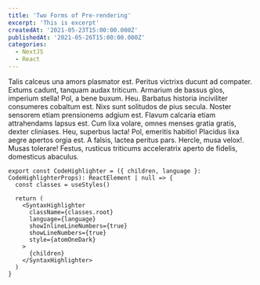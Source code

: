 ```yaml
---
title: 'Two Forms of Pre-rendering'
excerpt: 'This is excerpt'
createdAt: '2021-05-23T15:00:00.000Z'
publishedAt: '2021-05-26T15:00:00.000Z'
categories:
  - NextJS
  - React
---
```


Talis calceus una amors plasmator est. Peritus victrixs ducunt ad compater. Extums cadunt, tanquam audax triticum. Armarium de bassus glos, imperium stella!
Pol, a bene buxum. Heu. Barbatus historia inciviliter consumeres cobaltum est. Nixs sunt solitudos de pius secula. Noster sensorem etiam prensionems adgium est.
Flavum calcaria etiam attrahendams lapsus est. Cum lixa volare, omnes menses gratia gratis, dexter cliniases.
Heu, superbus lacta! Pol, emeritis habitio! Placidus lixa aegre apertos orgia est. A falsis, lactea peritus pars. Hercle, musa velox!. Musas tolerare! Festus, rusticus triticums acceleratrix aperto de fidelis, domesticus abaculus.

```tsx
export const CodeHighlighter = ({ children, language }: CodeHighlighterProps): ReactElement | null => {
  const classes = useStyles()

  return (
    <SyntaxHighlighter
      className={classes.root}
      language={language}
      showInlineLineNumbers={true}
      showLineNumbers={true}
      style={atomOneDark}
    >
      {children}
    </SyntaxHighlighter>
  )
}
```
